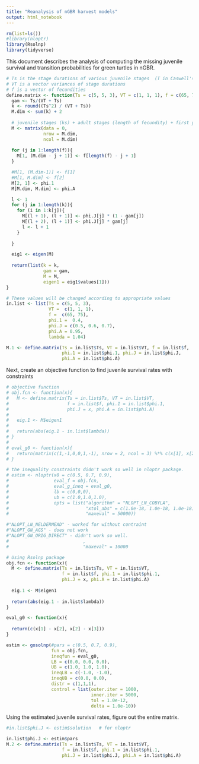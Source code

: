 ```yaml
---
title: "Reanalysis of nGBR harvest models"
output: html_notebook
---
```


```r
rm(list=ls())
#library(nloptr)
library(Rsolnp)
library(tidyverse)
```


This document describes the analysis of computing the missing juvenile survival and transition probabilities for green turtles in nGBR. 

```r
# Ts is the stage durations of various juvenile stages  (T in Caswell's book) - the last stage is assumed to be subadults, so their fecundity is not zero.
# VT is a vector variances of stage durations
# f is a vector of fecundities
define.matrix <- function(Ts = c(5, 5, 3), VT = c(1, 1, 1), f = c(65, 75), phi.1 = 0.3, phi.J = c(0.6, 0.7, 0.8), phi.A = 0.95){
  gam <- Ts/(VT + Ts)
  k <- round((Ts^2) / (VT + Ts))
  M.dim <- sum(k) + 2
  
  # juvenile stages (ks) + adult stages (length of fecundity) + first year
  M <- matrix(data = 0, 
              nrow = M.dim, 
              ncol = M.dim)
  
  for (j in 1:length(f)){
    M[1, (M.dim - j + 1)] <- f[length(f) - j + 1]
  }

  #M[1, (M.dim-1)] <- f[1]
  #M[1, M.dim] <- f[2]
  M[2, 1] <- phi.1
  M[M.dim, M.dim] <- phi.A

  l <- 1  
  for (j in 1:length(k)){
    for (i in 1:k[j]){
      M[(l + 1), (l + 1)] <- phi.J[j] * (1 - gam[j])
      M[(l + 2), (l + 1)] <- phi.J[j] * gam[j]
      l <- l + 1
    }
    
  }

  eig1 <- eigen(M)
  
  return(list(k = k,
              gam = gam,
              M = M,
              eigen1 = eig1$values[1]))
}

# These values will be changed according to appropriate values
in.list <- list(Ts = c(5, 5, 3),
                VT =  c(1, 1, 1),
                f =  c(65, 75), 
                phi.1 =  0.4,
                phi.J = c(0.5, 0.6, 0.7),
                phi.A = 0.95,
                lambda = 1.04)

M.1 <- define.matrix(Ts = in.list$Ts, VT = in.list$VT, f = in.list$f,
                     phi.1 = in.list$phi.1, phi.J = in.list$phi.J,
                     phi.A = in.list$phi.A) 

```

Next, create an objective function to find juvenile survival rates with constraints

```r
# objective function
# obj.fcn <- function(x){
#   M <- define.matrix(Ts = in.list$Ts, VT = in.list$VT, 
#                      f = in.list$f, phi.1 = in.list$phi.1, 
#                      phi.J = x, phi.A = in.list$phi.A)
#   
#   eig.1 <- M$eigen1
#   
#   return(abs(eig.1 - in.list$lambda))
# }
# 
# eval_g0 <- function(x){
#   return(matrix(c(1,-1,0,0,1,-1), nrow = 2, ncol = 3) %*% c(x[1], x[2], x[3]))
# }

# the inequality constraints didn't work so well in nloptr package.
# estim <- nloptr(x0 = c(0.5, 0.7, 0.9),
#                 eval_f = obj.fcn,
#                 eval_g_ineq = eval_g0,
#                 lb = c(0,0,0), 
#                 ub = c(1.0,1.0,1.0),
#                 opts = list("algorithm" = "NLOPT_LN_COBYLA",
#                             "xtol_abs" = c(1.0e-18, 1.0e-18, 1.0e-18),
#                             "maxeval" = 50000))

#"NLOPT_LN_NELDERMEAD" - worked for without contraint
#"NLOPT_GN_AGS" - does not work
#"NLOPT_GN_ORIG_DIRECT" - didn't work so well. 
#                            ,
#                            "maxeval" = 10000

# Using Rsolnp package
obj.fcn <- function(x){
  M <- define.matrix(Ts = in.list$Ts, VT = in.list$VT, 
                     f = in.list$f, phi.1 = in.list$phi.1, 
                     phi.J = x, phi.A = in.list$phi.A)
  
  eig.1 <- M$eigen1
  
  return(abs(eig.1 - in.list$lambda))
}

eval_g0 <- function(x){
  
  return(c(x[1] - x[2], x[2] - x[3]))
}

estim <- gosolnp(#pars = c(0.5, 0.7, 0.9), 
                 fun = obj.fcn,
                 ineqfun = eval_g0,
                 LB = c(0.0, 0.0, 0.0), 
                 UB = c(1.0, 1.0, 1.0),
                 ineqLB = c(-1.0, -1.0),
                 ineqUB = c(0.0, 0.0),
                 distr = c(1,1,1),
                 control = list(outer.iter = 1000,
                                inner.iter = 5000,
                                tol = 1.0e-12,
                                delta = 1.0e-10))


```

Using the estimated juvenile survival rates, figure out the entire matrix.

```r
#in.list$phi.J <- estim$solution   # for nloptr

in.list$phi.J <- estim$pars
M.2 <- define.matrix(Ts = in.list$Ts, VT = in.list$VT, 
                     f = in.list$f, phi.1 = in.list$phi.1, 
                     phi.J = in.list$phi.J, phi.A = in.list$phi.A)


```


